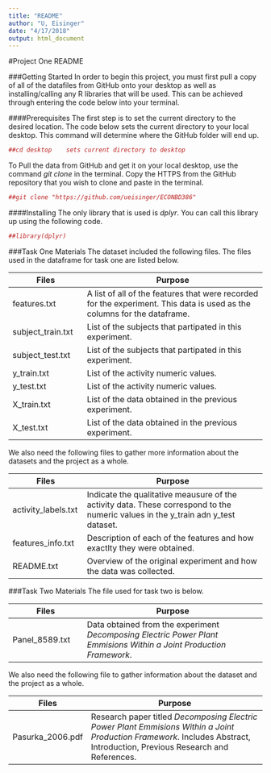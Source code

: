 ```yaml
---
title: "README"
author: "U, Eisinger"
date: "4/17/2018"
output: html_document
---
```

#Project One README

###Getting Started
In order to begin this project, you must first pull a copy of all of the datafiles from GitHub onto your desktop as well as installing/calling any R libraries that will be used. This can be achieved through entering the code below into your terminal. 

####Prerequisites
The first step is to set the current directory to the desired location. The code below sets the current directory to your local desktop. This command will determine where the GitHub folder will end up. 
```r
##cd desktop    sets current directory to desktop
```
To Pull the data from GitHub and get it on your local desktop, use the command _git clone_ in the terminal. Copy the HTTPS from the GitHub repository that you wish to clone and paste in the terminal. 
```r
##git clone "https://github.com/ueisinger/ECONBD386"
```

####Installing 
The only library that is used is _dplyr_. You can call this library up using the following code. 
```r
##library(dplyr)
```


###Task One Materials 
The dataset included the following files. 
The files used in the dataframe for task one are listed below. 

Files | Purpose
------------ | -----------------------------
features.txt | A list of all of the features that were recorded for the experiment. This data is used as the columns for the dataframe. 
subject_train.txt | List of the subjects that partipated in this experiment.
subject_test.txt | List of the subjects that partipated in this experiment.
y_train.txt | List of the activity numeric values. 
y_test.txt | List of the activity numeric values. 
X_train.txt | List of the data obtained in the previous experiment. 
X_test.txt | List of the data obtained in the previous experiment. 

We also need the following files to gather more information about the datasets and the project as a whole.

Files | Purpose
------------ | -----------------------------
activity_labels.txt | Indicate the qualitative meausure of the activity data. These correspond to the numeric values in the y_train adn y_test dataset. 
features_info.txt | Description of each of the features and how exactlty they were obtained. 
README.txt | Overview of the original experiment and how the data was collected. 


###Task Two Materials
The file used for task two is below.

Files | Purpose
------------ | -----------------------------
Panel_8589.txt | Data obtained from the experiment _Decomposing Electric Power Plant Emmisions Within a Joint Production Framework_. 

We also need the following file to gather information about the dataset and the project as a whole. 

Files | Purpose
------------ | -----------------------------
Pasurka_2006.pdf | Research paper titled _Decomposing Electric Power Plant Emmisions Within a Joint Production Framework_. Includes Abstract, Introduction, Previous Research and References. 


